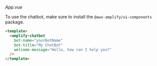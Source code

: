 _App.vue_

To use the chatbot, make sure to install the `@aws-amplify/ui-components` package.

```html
<template>
  <amplify-chatbot
    bot-name="yourBotName"
    bot-title="My ChatBot"
    welcome-message="Hello, how can I help you?"
  />
</template>
```
